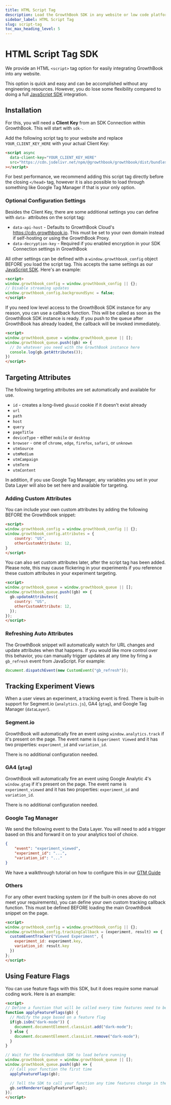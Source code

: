 ```yaml
---
title: HTML Script Tag
description: Load the GrowthBook SDK in any website or low code platform
sidebar_label: HTML Script Tag
slug: script-tag
toc_max_heading_level: 5
---
```


# HTML Script Tag SDK

We provide an HTML `<script>` tag option for easily integrating GrowthBook into any website.

This option is quick and easy and can be accomplished without any engineering resources. However, you do lose some flexibility compared to doing a full [JavaScript SDK](/lib/js) integration.

## Installation

For this, you will need a **Client Key** from an SDK Connection within GrowthBook. This will start with `sdk-`.

Add the following script tag to your website and replace `YOUR_CLIENT_KEY_HERE` with your actual Client Key:

```html
<script async
  data-client-key="YOUR_CLIENT_KEY_HERE"
  src="https://cdn.jsdelivr.net/npm/@growthbook/growthbook/dist/bundles/auto.min.js"
></script>
```

For best performance, we recommend adding this script tag directly before the closing `</head>` tag, however it is also possible to load through something like Google Tag Manager if that is your only option.

### Optional Configuration Settings

Besides the Client Key, there are some additional settings you can define with `data-` attributes on the script tag:

- `data-api-host` - Defaults to GrowthBook Cloud's https://cdn.growthbook.io. This must be set to your own domain instead if self-hosting or using the GrowthBook Proxy.
- `data-decryption-key` - Required if you enabled encryption in your SDK Connection settings in GrowthBook

All other settings can be defined with a `window.growthbook_config` object BEFORE you load the script tag. This accepts the same settings as our [JavaScript SDK](/lib/js). Here's an example:

```html
<script>
window.growthbook_config = window.growthbook_config || {};
// Disable streaming updates
window.growthbook_config.backgroundSync = false;
</script>
```

If you need low level access to the GrowthBook SDK instance for any reason, you can use a callback function. This will be called as soon as the GrowthBook SDK instance is ready. If you push to the queue after GrowthBook has already loaded, the callback will be invoked immediately.

```html
<script>
window.growthbook_queue = window.growthbook_queue || [];
window.growthbook_queue.push((gb) => {
  // Do whatever you need with the GrowthBook instance here
  console.log(gb.getAttributes());
})
</script>
```

## Targeting Attributes

The following targeting attributes are set automatically and available for use.

- `id` - creates a long-lived `gbuuid` cookie if it doesn't exist already
- `url`
- `path`
- `host`
- `query`
- `pageTitle`
- `deviceType` - either `mobile` or `desktop`
- `browser` - one of `chrome`, `edge`, `firefox`, `safari`, or `unknown`
- `utmSource`
- `utmMedium`
- `utmCampaign`
- `utmTerm`
- `utmContent`

In addition, if you use Google Tag Manager, any variables you set in your Data Layer will also be set here and available for targeting.

### Adding Custom Attributes

You can include your own custom attributes by adding the following BEFORE the GrowthBook snippet:

```html
<script>
window.growthbook_config = window.growthbook_config || {};
window.growthbook_config.attributes = {
    country: "US",
    otherCustomAttribute: 12,
}
</script>
```

You can also set custom attributes later, after the script tag has been added. Please note, this may cause flickering in your experiments if you reference these custom attributes in your experiment targeting.

```html
<script>
window.growthbook_queue = window.growthbook_queue || [];
window.growthbook_queue.push((gb) => {
  gb.updateAttributes({
    country: "US",
    otherCustomAttribute: 12,
  });
});
</script>
```

### Refreshing Auto Attributes

The GrowthBook snippet will automatically watch for URL changes and update attributes when that happens. If you would like more control over this behavior, you can manually trigger updates at any time by firing a `gb_refresh` event from JavaScript. For example:

```ts
document.dispatchEvent(new CustomEvent("gb_refresh"));
```

## Tracking Experiment Views

When a user views an experiment, a tracking event is fired. There is built-in support for Segment.io (`analytics.js`), GA4 (`gtag`), and Google Tag Manager (`dataLayer`).

### Segment.io

GrowthBook will automatically fire an event using `window.analytics.track` if it's present on the page. The event name is `Experiment Viewed` and it has two properties: `experiment_id` and `variation_id`.

There is no additional configuration needed.

### GA4 (`gtag`)

GrowthBook will automatically fire an event using Google Analytic 4's `window.gtag` if it's present on the page. The event name is `experiment_viewed` and it has two properties: `experiment_id` and `variation_id`.

There is no additional configuration needed.

### Google Tag Manager

We send the following event to the Data Layer. You will need to add a trigger based on this and forward it on to your analytics tool of choice.

```json
{
    "event": "experiment_viewed",
    "experiment_id": "...",
    "variation_id": "..."
}
```

We have a walkthrough tutorial on how to configure this in our [GTM Guide](/guide/google-tag-manager-and-growthbook#tracking-via-datalayer-and-gtm)

### Others

For any other event tracking system (or if the built-in ones above do not meet your requirements), you can define your own custom tracking callback function. This must be defined BEFORE loading the main GrowthBook snippet on the page.

```html
<script>
window.growthbook_config = window.growthbook_config || {};
window.growthbook_config.trackingCallback = (experiment, result) => {
  customEventTracker("Viewed Experiment", {
    experiment_id: experiment.key,
    variation_id: result.key
  })
};
</script>
```

## Using Feature Flags

You can use feature flags with this SDK, but it does require some manual coding work. Here is an example:

```html
<script>
// Define a function that will be called every time features need to be re-evaluated
function applyFeatureFlags(gb) {
  // Modify the page based on a feature flag
  if(gb.isOn("dark-mode")) {
    document.documentElement.classList.add("dark-mode");
  } else {
    document.documentElement.classList.remove("dark-mode");
  }
}

// Wait for the GrowthBook SDK to load before running
window.growthbook_queue = window.growthbook_queue || [];
window.growthbook_queue.push((gb) => {
  // Call your function the first time
  applyFeatureFlags(gb);

  // Tell the SDK to call your function any time features change in the future
  gb.setRenderer(applyFeatureFlags);
});
</script>
```
